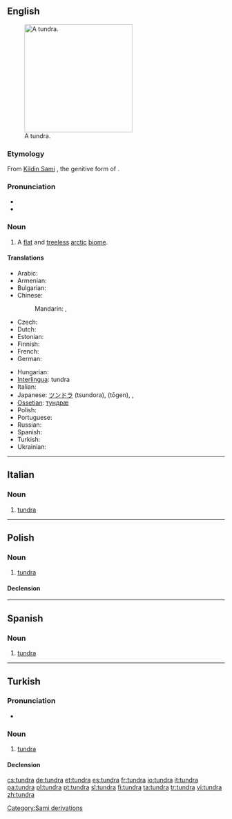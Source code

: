 {{was wotd|2006|December|24}}
{{also|Tundra}}
==English==
{{wikipedia}}
[[Image:Wrangel Island tundra.jpg|thumb|250px|A tundra.]]

===Etymology===
From [[Kildin Sami]] {{term||tū̄ndra}}, the genitive form of {{term|тӯндар||treeless plain|tr=tūndar|sc=Cyrl}}.

===Pronunciation===
* {{IPA|/ˈtʌndɹə/}}
* {{audio|en-us-tundra.ogg|Audio (US)}}

===Noun===
{{en-noun}}

# A [[flat]] and [[treeless]] [[arctic]] [[biome]].

====Translations====
{{trans-top|flat treeless arctic region}}
* Arabic: {{t|ar|تندرا|f|tr=túndraa|sc=Arab}}
* Armenian: {{t-|hy|տունդրա|tr=tundra|sc=Armn|xs=Armenian}}
* Bulgarian: {{t-|bg|тундра|f|tr=túndra|sc=Cyrl}}
* Chinese:
*: Mandarin: {{t|zh|凍原|sc=Hani}},  {{t|zh|冻原|tr=dòngyuán|sc=Hani}}
* Czech: {{t+|cs|tundra|f}}
* Dutch: {{t|nl|toendra}}
* Estonian: {{t+|et|tundra}}
* Finnish: {{t+|fi|tundra}}
* French: {{t+|fr|toundra|f}}
* German: {{t-|de|Tundra|f}}
{{trans-mid}}
* Hungarian: {{t-|hu|tundra}}
* [[Interlingua]]: tundra
* Italian: {{t+|it|tundra|f}}
* Japanese: [[ツンドラ]] (tsundora), {{Jpan|[[凍原]]}} (tōgen),  {{t|ja|ツンドラ|tr=tsundora|sc=Jpan}},  {{t|ja|凍原|tr=とうげん, tōgen|sc=Jpan}}
* [[Ossetian]]: [[тундрæ]]
* Polish: {{t+|pl|tundra|f}}
* Portuguese: {{t+|pt|tundra|f}}
* Russian: {{t+|ru|тундра|f|tr=túndra|sc=Cyrl}}
* Spanish: {{t+|es|tundra|f}}
* Turkish: {{t+|tr|tundra}}
* Ukrainian: {{t-|uk|тундра|f|tr=túndra|sc=Cyrl|xs=Ukrainian}}
{{trans-bottom}}

[[Category:Sami derivations]]

----

==Italian==

===Noun===
{{it-noun|tundr|f|a|e}}

# [[#English|tundra]]

----
==Polish==
{{wikipedia|lang=pl}}

===Noun===
{{infl|pl|noun|g=f}}

# [[#English|tundra]]

====Declension====
{{pl-decl-noun-f|tund|r}}

----

==Spanish==
{{wikipedia|lang=es}}

===Noun===
{{es-noun-f}}

# [[#English|tundra]]

----

==Turkish==

===Pronunciation===
* {{IPA|tundɾa|lang=tr}}

===Noun===
{{tr-noun|yı|lar}}

# [[tundra]]

====Declension====
{{tr-noun-v|a|d}}
{{tr-poss-v-aı}}

[[cs:tundra]]
[[de:tundra]]
[[et:tundra]]
[[es:tundra]]
[[fr:tundra]]
[[io:tundra]]
[[it:tundra]]
[[pa:tundra]]
[[pl:tundra]]
[[pt:tundra]]
[[sl:tundra]]
[[fi:tundra]]
[[ta:tundra]]
[[tr:tundra]]
[[vi:tundra]]
[[zh:tundra]]
